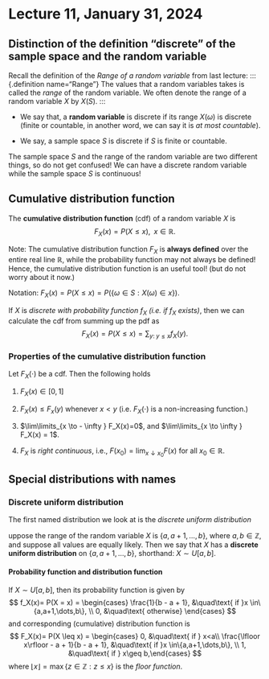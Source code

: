 # Lecture 11, January 31, 2024

## Distinction of the definition "discrete" of the sample space and the random variable

Recall the definition of the *Range of a random variable* from last lecture:
::: {.definition name="Range"}
The values that a random variables takes is called the *range* of the random variable. We often denote the range of a random variable $X$ by $X(S)$.
:::

* We say that, a **random variable** is discrete if its range $X(\omega)$ is discrete (finite or countable, in another word, we can say it is *at most countable*).

* We say, a sample space $S$ is discrete if $S$ is finite or countable.

The sample space $S$ and the range of the random variable are two different things, so do not get confused! We can have a discrete random variable while the sample space $S$ is continuous!

## Cumulative distribution function

::: {.definition name="Range"}
The **cumulative distribution function** (cdf) of a random variable $X$ is
$$
F_X(x) = P(X \le x),\;\; x \in {\mathbb{R}}.
$$
:::

Note: The cumulative distribution function $F_X$ is **always defined** over the entire real line $\mathbb{R}$, while the probability function may not always be defined! Hence, the cumulative distribution function is an useful tool! (but do not worry about it now.)

Notation: $F_X(x) = P(X\le x) = P(\{\omega \in S : X(\omega)\in x\}).$

If $X$ is *discrete with probability function $f_X$ (i.e. if $f_X$ exists)*, then we can calculate the cdf from summing up the pdf as 
$$
F_X(x)=P( X \le x ) = \sum_{y:\; y\le x}f_X(y).
$$

### Properties of the cumulative distribution function

Let $F_X(\cdot)$ be a cdf. Then the following holds

1. $F_X(x)\in [0,1]$

2. $F_X(x) \le F_x(y)$ whenever $x<y$ (i.e. $F_X(\cdot)$ is a non-increasing function.)

3. $\lim\limits_{x \to - \infty } F_X(x)=0$, and $\lim\limits_{x \to \infty } F_X(x)  = 1$.

4. $F_X$ is *right continuous*, i.e., $F(x_0)=\lim_{x\downarrow x_0} F(x)$ for all $x_0\in\mathbb{R}$. 

## Special distributions with names

### Discrete uniform distribution

The first named distribution we look at is the *discrete uniform distribution*

::: {.definition name="Discrete uniform distribution"}
uppose the range of the random variable $X$ is $\{a,a+1,\dots, b\}$, where $a,b\in\mathbb{Z}$, and suppose all values are equally likely. Then we say that $X$ has a **discrete uniform distribution** on $\{a,a+1,\dots,b\}$, shorthand: $X \sim U[a,b]$.
:::

#### Probability function and distribution function

If $X \sim U[a,b]$, then its probability function is given by
$$
   f_X(x)= P(X = x) = \begin{cases} \frac{1}{b - a + 1}, &\quad\text{ if }x \in\{a,a+1,\dots,b\}, \\ 0, &\quad\text{ otherwise} \end{cases}   $$
and corresponding (cumulative) distribution function is
$$
   F_X(x)= P(X \leq x) = \begin{cases} 0, &\quad\text{ if } x<a\\
   \frac{\lfloor x\rfloor - a + 1}{b - a + 1}, &\quad\text{ if }x \in\{a,a+1,\dots,b\}, \\ 
   1, &\quad\text{ if } x\geq b,\end{cases}   $$
   where $\lfloor x\rfloor=\max\{z\in\mathbb{Z}: z\leq x\}$ is the *floor function*. 
